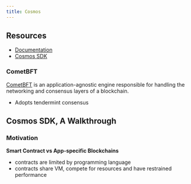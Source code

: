 ```yaml
---
title: Cosmos
---
```


## Resources

- [Documentation](https://docs.cosmos.network/)
- [Cosmos SDK](https://github.com/cosmos/cosmos-sdk)

### CometBFT

[CometBFT](https://docs.cometbft.com/v0.37/introduction/what-is-cometbft#consensus-overview) is an application-agnostic engine responsible for handling the networking and consensus layers of a blockchain. 

- Adopts tendermint consensus

## Cosmos SDK, A Walkthrough

### Motivation

**Smart Contract vs App-specific Blockchains**

- contracts are limited by programming language
- contracts share VM, compete for resources and have restrained performance